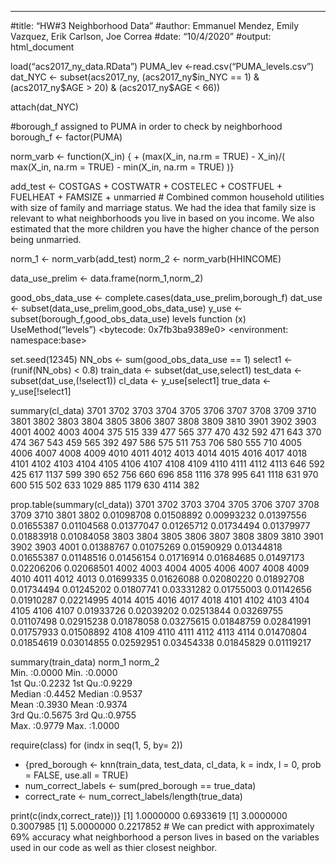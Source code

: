 ---
#title: "HW#3 Neighborhood Data"
#author: Emmanuel Mendez, Emily Vazquez, Erik Carlson, Joe Correa
#date: "10/4/2020"
#output: html_document




load("acs2017_ny_data.RData")
PUMA_lev <-read.csv("PUMA_levels.csv")
dat_NYC <- subset(acs2017_ny, (acs2017_ny$in_NYC == 1) & (acs2017_ny$AGE > 20) & (acs2017_ny$AGE < 66))

attach(dat_NYC)

#borough_f assigned to PUMA in order to check by neighborhood 
borough_f <- factor(PUMA)

norm_varb <- function(X_in) {
+   (max(X_in, na.rm = TRUE) - X_in)/( max(X_in, na.rm = TRUE) - min(X_in, na.rm = TRUE) )}

add_test <- COSTGAS + COSTWATR + COSTELEC + COSTFUEL + FUELHEAT + FAMSIZE + unmarried
# Combined common household utilities with size of family and marriage status. We had the idea that family size is relevant to what neighborhoods you live in based on you income. We also estimated that the more children you have the higher chance of the person being unmarried.

norm_1 <- norm_varb(add_test)
norm_2 <- norm_varb(HHINCOME)

data_use_prelim <- data.frame(norm_1,norm_2)

good_obs_data_use <- complete.cases(data_use_prelim,borough_f)
dat_use <- subset(data_use_prelim,good_obs_data_use)
y_use <- subset(borough_f,good_obs_data_use)
levels
function (x) 
UseMethod("levels")
<bytecode: 0x7fb3ba9389e0>
<environment: namespace:base>

set.seed(12345)
NN_obs <- sum(good_obs_data_use == 1)
select1 <- (runif(NN_obs) < 0.8)
train_data <- subset(dat_use,select1)
test_data <- subset(dat_use,(!select1))
cl_data <- y_use[select1]
true_data <- y_use[!select1]



summary(cl_data)
3701 3702 3703 3704 3705 3706 3707 3708 3709 3710 3801 3802 3803 3804 3805 3806 3807 3808 3809 3810 3901 3902 3903 4001 4002 4003 4004 
 375  515  339  477  565  377  470  432  592  471  643  370  474  367  543  459  565  392  497  586  575  511  753  706  580  555  710 
4005 4006 4007 4008 4009 4010 4011 4012 4013 4014 4015 4016 4017 4018 4101 4102 4103 4104 4105 4106 4107 4108 4109 4110 4111 4112 4113 
 646  592  425  617 1137  599  390  652  756  660  696  858 1116  378  995  641 1118  631  970  600  515  502  633 1029  885 1179  630 
4114 
 382 


prop.table(summary(cl_data))
      3701       3702       3703       3704       3705       3706       3707       3708       3709       3710       3801       3802 
0.01098708 0.01508892 0.00993232 0.01397556 0.01655387 0.01104568 0.01377047 0.01265712 0.01734494 0.01379977 0.01883918 0.01084058 
      3803       3804       3805       3806       3807       3808       3809       3810       3901       3902       3903       4001 
0.01388767 0.01075269 0.01590929 0.01344818 0.01655387 0.01148516 0.01456154 0.01716914 0.01684685 0.01497173 0.02206206 0.02068501 
      4002       4003       4004       4005       4006       4007       4008       4009       4010       4011       4012       4013 
0.01699335 0.01626088 0.02080220 0.01892708 0.01734494 0.01245202 0.01807741 0.03331282 0.01755003 0.01142656 0.01910287 0.02214995 
      4014       4015       4016       4017       4018       4101       4102       4103       4104       4105       4106       4107 
0.01933726 0.02039202 0.02513844 0.03269755 0.01107498 0.02915238 0.01878058 0.03275615 0.01848759 0.02841991 0.01757933 0.01508892 
      4108       4109       4110       4111       4112       4113       4114 
0.01470804 0.01854619 0.03014855 0.02592951 0.03454338 0.01845829 0.01119217 


summary(train_data)
     norm_1           norm_2      
 Min.   :0.0000   Min.   :0.0000  
 1st Qu.:0.2232   1st Qu.:0.9229  
 Median :0.4452   Median :0.9537  
 Mean   :0.3930   Mean   :0.9374  
 3rd Qu.:0.5675   3rd Qu.:0.9755  
 Max.   :0.9779   Max.   :1.0000  


require(class)
for (indx in seq(1, 5, by= 2)) 

+ {pred_borough <- knn(train_data, test_data, cl_data, k = indx, l = 0, prob = FALSE, use.all = TRUE)
+ num_correct_labels <- sum(pred_borough == true_data)
+ correct_rate <- num_correct_labels/length(true_data)

print(c(indx,correct_rate))}
[1] 1.0000000 0.6933619
[1] 3.0000000 0.3007985
[1] 5.0000000 0.2217852
# We can predict with approximately 69% accuracy what neighborhood a person lives in based on the variables used in our code as well as thier closest neighbor.
